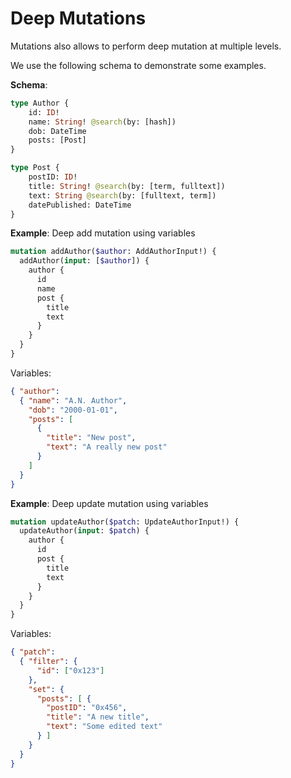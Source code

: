 <h1>Deep Mutations</h1>
Mutations also allows to perform deep mutation at multiple levels.

We use the following schema to demonstrate some examples.

**Schema**:
```graphql
type Author {
	id: ID!
	name: String! @search(by: [hash])
	dob: DateTime
	posts: [Post]
}

type Post {
	postID: ID!
	title: String! @search(by: [term, fulltext])
	text: String @search(by: [fulltext, term])
	datePublished: DateTime
}
```

**Example**: Deep add mutation using variables
```graphql
mutation addAuthor($author: AddAuthorInput!) {
  addAuthor(input: [$author]) {
    author {
      id
      name
      post {
        title
        text
      }
    }
  }
}
```
Variables:
```json
{ "author":
  { "name": "A.N. Author",
    "dob": "2000-01-01",
    "posts": [
      {
        "title": "New post",
        "text": "A really new post"
      }
    ]
  }
}
```

**Example**: Deep update mutation using variables
```graphql
mutation updateAuthor($patch: UpdateAuthorInput!) {
  updateAuthor(input: $patch) {
    author {
      id
      post {
        title
        text
      }
    }
  }
}
```
Variables:
```json
{ "patch":
  { "filter": {
      "id": ["0x123"]
    },
    "set": {
      "posts": [ {
        "postID": "0x456",
        "title": "A new title",
        "text": "Some edited text"
      } ]
    }
  }
}
```

